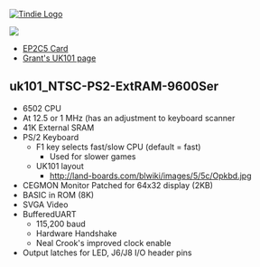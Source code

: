 <a href="https://www.tindie.com/products/land_boards/z80-6502-6809-fpga-multicomp-pcb-ep2c5-db/" >
<img src="http://land-boards.com/tindie/tindie-larges-v2.png" alt="Tindie Logo">
</img></a> 

<img src="http://land-boards.com/blwiki/images/c/c4/P1743-720PX.jpg"></img>

* [http://land-boards.com/blwiki/index.php?title=EP2C5-DB EP2C5 Card]
* [http://searle.x10host.com/uk101FPGA/index.html Grant's UK101 page]

== uk101_NTSC-PS2-ExtRAM-9600Ser ==

* 6502 CPU
* At 12.5 or 1 MHz (has an adjustment to keyboard scanner
* 41K External SRAM
* PS/2 Keyboard
** F1 key selects fast/slow CPU (default = fast)
*** Used for slower games
** UK101 layout
*** http://land-boards.com/blwiki/images/5/5c/Opkbd.jpg
* CEGMON Monitor Patched for 64x32 display (2KB)
* BASIC in ROM (8K)
* SVGA Video
* BufferedUART
** 	115,200 baud
** Hardware Handshake
** Neal Crook's improved clock enable
* Output latches for LED, J6/J8 I/O header pins 
